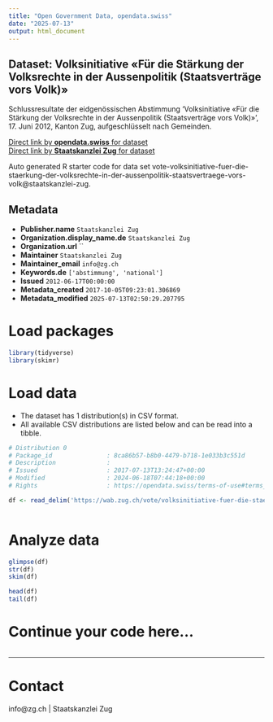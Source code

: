 ```yaml
---
title: "Open Government Data, opendata.swiss"
date: "2025-07-13"
output: html_document
---
```


## Dataset: Volksinitiative «Für die Stärkung der Volksrechte in der Aussenpolitik (Staatsverträge vors Volk)»

Schlussresultate der eidgenössischen Abstimmung 'Volksinitiative «Für die Stärkung der Volksrechte in der Aussenpolitik (Staatsverträge vors Volk)»', 17. Juni 2012, Kanton Zug, aufgeschlüsselt nach Gemeinden.

[Direct link by **opendata.swiss** for dataset](https://opendata.swiss/de/dataset/volksinitiative-fur-die-starkung-der-volksrechte-in-der-aussenpolitik-staatsvertrage-vors-volk)<br>
[Direct link by **Staatskanzlei Zug** for dataset](https://wab.zug.ch/vote/volksinitiative-fuer-die-staerkung-der-volksrechte-in-der-aussenpolitik-staatsvertraege-vors-volk/data)

Auto generated R starter code for data set vote-volksinitiative-fuer-die-staerkung-der-volksrechte-in-der-aussenpolitik-staatsvertraege-vors-volk@staatskanzlei-zug.

## Metadata

- **Publisher.name** `Staatskanzlei Zug`
- **Organization.display_name.de** `Staatskanzlei Zug`
- **Organization.url** ``
- **Maintainer** `Staatskanzlei Zug`
- **Maintainer_email** `info@zg.ch`
- **Keywords.de** `['abstimmung', 'national']`
- **Issued** `2012-06-17T00:00:00`
- **Metadata_created** `2017-10-05T09:23:01.306869`
- **Metadata_modified** `2025-07-13T02:50:29.207795`


# Load packages

```r

library(tidyverse)
library(skimr)

```

# Load data

-   The dataset has 1 distribution(s) in CSV format.
-   All available CSV distributions are listed below and can be read into a tibble.

```r

# Distribution 0
# Package_id               : 8ca86b57-b8b0-4479-b718-1e033b3c551d
# Description              : 
# Issued                   : 2017-07-13T13:24:47+00:00
# Modified                 : 2024-06-18T07:44:18+00:00
# Rights                   : https://opendata.swiss/terms-of-use#terms_by

df <- read_delim('https://wab.zug.ch/vote/volksinitiative-fuer-die-staerkung-der-volksrechte-in-der-aussenpolitik-staatsvertraege-vors-volk/data-csv')



```

# Analyze data

```r

glimpse(df)
str(df)
skim(df)

head(df)
tail(df)

```

# Continue your code here...

```r

```

------------------------------------------------------------------------

# Contact

info@zg.ch | Staatskanzlei Zug

